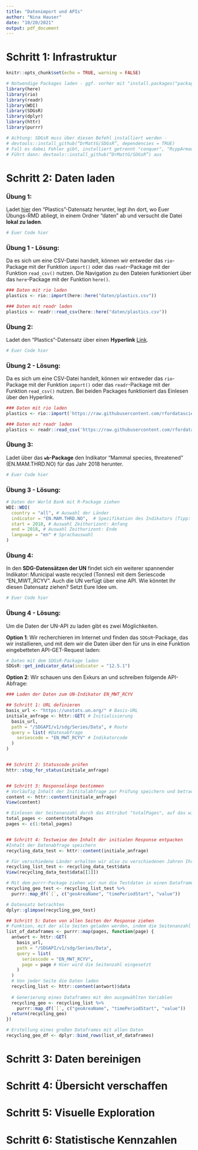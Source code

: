 ```yaml
---
title: "Datenimport und APIs"
author: "Nina Hauser"
date: "10/20/2021"
output: pdf_document
---
```


# Schritt 1: Infrastruktur
```r
knitr::opts_chunk$set(echo = TRUE, warning = FALSE)

# Notwendige Packages laden - ggf. vorher mit "install.packages("package") installieren
library(here)
library(rio)
library(readr)
library(WDI)
library(SDGsR)
library(dplyr)
library(httr)
library(purrr)

# Achtung: SDGsR muss über diesen Befehl installiert werden - 
# devtools::install_github(“DrMattG/SDGsR”, dependencies = TRUE)
# Fall es dabei Fehler gibt, installiert getrennt "conquer", "RcppArmadillo" und "corrrplot"
# Führt dann: devtools::install_github(“DrMattG/SDGsR”) aus 
```

# Schritt 2: Daten laden

### Übung 1: 
Ladet [hier](https://correlcloud.org/index.php/s/zsQrWdxKE6PsA3n){target="_blank"} den "Plastics"-Datensatz herunter, legt ihn dort, wo Euer Übungs-RMD abliegt, in einem Ordner "daten" ab und versucht die Datei **lokal zu laden**.

```r
# Euer Code hier
```

### Übung 1 - Lösung:
Da es sich um eine CSV-Datei handelt, können wir entweder das `rio`-Package mit der Funktion `import()` oder das `readr`-Package mit der Funktion `read_csv()` nutzen. Die Navigation zu den Dateien funktioniert über das `here`-Package mit der Funktion `here()`.
```r
### Daten mit rio laden
plastics <- rio::import(here::here("daten/plastics.csv"))

### Daten mit readr laden
plastics <- readr::read_csv(here::here("daten/plastics.csv"))
```

### Übung 2:
Ladet den "Plastics"-Datensatz über einen **Hyperlink** [Link](https://raw.githubusercontent.com/rfordatascience/tidytuesday/master/data/2021/2021-01-26/plastics.csv){target="_blank"}.

```r
# Euer Code hier
```

### Übung 2 - Lösung:
Da es sich um eine CSV-Datei handelt, können wir entweder das `rio`-Package mit der Funktion `import()` oder das `readr`-Package mit der Funktion `read_csv()` nutzen. Bei beiden Packages funktioniert das Einlesen über den Hyperlink.
```r
### Daten mit rio laden
plastics <- rio::import('https://raw.githubusercontent.com/rfordatascience/tidytuesday/master/data/2021/2021-01-26/plastics.csv')

### Daten mit readr laden
plastics <- readr::read_csv('https://raw.githubusercontent.com/rfordatascience/tidytuesday/master/data/2021/2021-01-26/plastics.csv')
```

### Übung 3:
Ladet über das **`wb`-Package** den Indikator "Mammal species, threatened" (EN.MAM.THRD.NO) für das Jahr 2018 herunter.
```r
# Euer Code hier
```

### Übung 3 - Lösung:
```r
# Daten der World Bank mit R-Package ziehen
WDI::WDI(
  country = "all", # Auswahl der Länder
  indicator = "EN.MAM.THRD.NO",  # Spezifikation des Indikators (Tipp: siehe Link in der Datenbank)
  start = 2018, # Auswahl Zeithorizont: Anfang
  end = 2018, # Auswahl Zeithorizont: Ende
  language = "en" # Sprachauswahl
) 
```

### Übung 4: 
In den **SDG-Datensätzen der UN** findet sich ein weiterer spannender Indikator: Municipal waste recycled (Tonnes) mit dem Seriescode "EN_MWT_RCYV". Auch die UN verfügt über eine API. Wie könntet Ihr diesen Datensatz ziehen? Setzt Eure Idee um.

```r
# Euer Code hier
```

### Übung 4 - Lösung:
Um die Daten der UN-API zu laden gibt es zwei Möglichkeiten.

**Option 1**: Wir recherchieren im Internet und finden das `SDGsR`-Package, das wir installieren, und mit dem wir die Daten über den für uns in eine Funktion eingebetteten API-GET-Request laden:
```r
# Daten mit dem SDGsR-Package laden
SDGsR::get_indicator_data(indicator = "12.5.1")
```

**Option 2**: Wir schauen uns den Exkurs an und schreiben folgende API-Abfrage:
```r
### Laden der Daten zum UN-Indikator EN_MWT_RCYV

## Schritt 1: URL definieren
basis_url <- "https://unstats.un.org/" # Basis-URL
initiale_anfrage <- httr::GET( # Initialisierung
  basis_url,
  path = "/SDGAPI/v1/sdg/Series/Data", # Route
  query = list( #Datenabfrage
    seriescode = "EN_MWT_RCYV" # Indikatorcode
  )
)


## Schritt 2: Statuscode prüfen
httr::stop_for_status(initiale_anfrage)


## Schritt 3: Responselänge bestimmen
# Vorläufig Inhalt der Inititalabfrage zur Prüfung speichern und betrachten - über View finden wir dort auch die Seitenanzahl der Response
content <- httr::content(initiale_anfrage)
View(content)

# Einlesen der Seitenanzahl durch das Attribut "totalPages", auf das wir mithilfe von "$" zugreifen
total_pages <- content$totalPages
pages <- c(1:total_pages)


## Schritt 4: Testweise den Inhalt der initialen Response entpacken 
#Inhalt der Datenabfrage speichern
recycling_data_test <- httr::content(initiale_anfrage)

# Für verschiedene Länder erhalten wir also zu verschiedenen Jahren Ihre Recyclingquoten (Tipp: Schaut Euch ein Element genauer an, um die Variablen zu identifizieren)
recycling_list_test <- recycling_data_test$data
View(recycling_data_test$data[[1]])

# Mit dem purrr-Package ziehen wir nun die Testdaten in einen Dataframe und entscheiden uns für den Import der Länder (geoAreaName), des Beginns der Messungen (timePeriodStart) und des Wertes (value)
recycling_geo_test <- recycling_list_test %>%
  purrr::map_df(`[`, c("geoAreaName", "timePeriodStart", "value"))

# Datensatz betrachten
dplyr::glimpse(recycling_geo_test)

## Schritt 5: Daten von allen Seiten der Response ziehen
# Funktion, mit der alle Seiten geladen werden, indem die Seitenanzahl "Page" durch eine Nummer zwischen 1 und 11 (= Total Pages) ersetzt wird
list_of_dataframes <- purrr::map(pages, function(page) {
  antwort <- httr::GET(
    basis_url,
    path = "/SDGAPI/v1/sdg/Series/Data",
    query = list(
      seriescode = "EN_MWT_RCYV",
      page = page # Hier wird die Seitenzahl eingesetzt
    )
  )
  # Von jeder Seite die Daten laden
  recycling_list <- httr::content(antwort)$data
  
  # Generierung eines Dataframes mit den ausgewählten Variablen
  recycling_geo <- recycling_list %>% 
    purrr::map_df(`[`, c("geoAreaName", "timePeriodStart", "value")) 
  return(recycling_geo)
})

# Erstellung eines großen Dataframes mit allen Daten
recycling_geo_df <- dplyr::bind_rows(list_of_dataframes)
```

# Schritt 3: Daten bereinigen

# Schritt 4: Übersicht verschaffen

# Schritt 5: Visuelle Exploration

# Schritt 6: Statistische Kennzahlen
